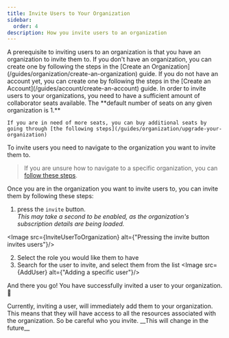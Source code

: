 ```yaml
---
title: Invite Users to Your Organization
sidebar:
  order: 4
description: How you invite users to an organization
---
```



<Card title="Do you have an organization to invite to?" icon="information">
    A prerequisite to inviting users to an organization is that you have an organization to invite them to. If you don't have an organization, you can create one by following the steps in the [Create an Organization](/guides/organization/create-an-organization) guide.
    If you do not have an account yet, you can create one by following the steps in the [Create an Account](/guides/account/create-an-account) guide.
</Card>

<Card title="Do you have enough contributor seats?" icon="information">
    In order to invite users to your organizations, you need to have a sufficient amount of collaborator seats available. The **default number of seats on any given organization is 1.**

    If you are in need of more seats, you can buy additional seats by going through [the following steps](/guides/organization/upgrade-your-organization)
</Card>

To invite users you need to navigate to the organization you want to invite them to.
> If you are unsure how to navigate to a specific organization, you can [follow these steps](/guides/organization/switch-between-organizations).

Once you are in the organization you want to invite users to, you can invite them by following these steps:

1. press the `invite` button. <br/>_This may take a second to be enabled, as the organization's subscription details are being loaded._

<Image src={InviteUserToOrganization} alt={"Pressing the invite button invites users"}/>

2. Select the role you would like them to have
3. Search for the user to invite, and select them from the list
<Image src={AddUser} alt={"Adding a specific user"}/>

And there you go! You have successfully invited a user to your organization. 🎉

<Card title="Users are added immediately!" icon="warning">
    Currently, inviting a user, will immediately add them to your organization. This means that they will have access to all the resources associated with the organization. So be careful who you invite. __This will change in the future__
</Card>